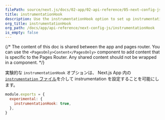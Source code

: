 ```yaml
---
filePath: source/next.js/docs/02-app/02-api-reference/05-next-config-js/instrumentationHook.mdx
title: instrumentationHook
description: Use the instrumentationHook option to set up instrumentation in your Next.js App.
org_title: instrumentationHook
org_path: /docs/app/api-reference/next-config-js/instrumentationHook
is_empty: false
---
```


{/* The content of this doc is shared between the app and pages router. You can use the `<PagesOnly>Content</PagesOnly>` component to add content that is specific to the Pages Router. Any shared content should not be wrapped in a component. */}

実験的な `instrumentationHook` オプションは、 Next.js App 内の[`instrumentation` ファイル](/ja/javascript/next.js/v14/02-app/02-api-reference/02-file-conventions/instrumentation)を介して instrumentation を設定することを可能にします。

```js:next.config.js
module.exports = {
  experimental: {
    instrumentationHook: true,
  },
}
```
